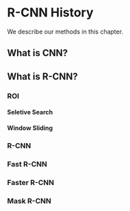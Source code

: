# R-CNN History

We describe our methods in this chapter.

## What is CNN?

## What is R-CNN?


### ROI

#### Seletive Search

#### Window Sliding


### R-CNN

### Fast R-CNN

### Faster R-CNN

### Mask R-CNN